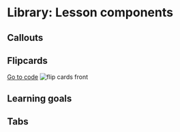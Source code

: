 # Library: Lesson components
## Callouts
## Flipcards 
[Go to code](https://www.example.com)
![flip cards front](flipcards.png)
## Learning goals
## Tabs 
